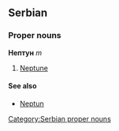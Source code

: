 ==Serbian==
===Proper nouns===
'''Нептун''' ''m''
#[[Neptune]]
====See also====
*[[Neptun]]
[[Category:Serbian proper nouns]]